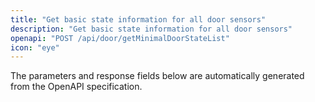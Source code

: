 ```yaml
---
title: "Get basic state information for all door sensors"
description: "Get basic state information for all door sensors"
openapi: "POST /api/door/getMinimalDoorStateList"
icon: "eye"
---
```


<Note>
The parameters and response fields below are automatically generated from the OpenAPI specification.
</Note>
